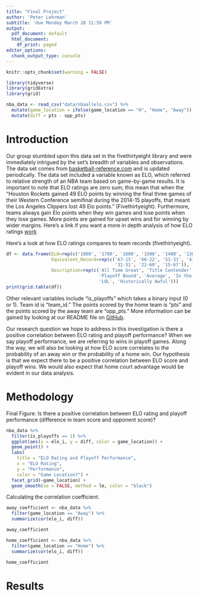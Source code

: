 ```yaml
---
title: "Final Project"
author: 'Peter Lehrman'
subtitle: 'due Monday March 28 11:59 PM'
output:
  pdf_document: default
  html_document:
    df_print: paged
editor_options:
  chunk_output_type: console
---
```


```r
knitr::opts_chunk$set(warning = FALSE)
```


```r
library(tidyverse)
library(gridExtra)
library(grid)
```

```r
nba_data <- read_csv("data/nbaallelo.csv") %>% 
  mutate(game_location = ifelse(game_location == "H", "Home", "Away")) %>% 
  mutate(diff = pts - opp_pts)
```

# Introduction 

Our group stumbled upon this data set in the fivethirtyeight library and were immediately intrigued by the set's breadth of variables and observations. The data set comes from [basketball-reference.com](https://www.basketball-reference.com/) and is updated periodically. The data set included a variable known as ELO, which referred to relative strength of an NBA team based on game-by-game results. It is important to note that ELO ratings are zero sum; this mean that when the "Houston Rockets gained 49 ELO points by winning the final three games of their Western Conference semifinal during the 2014-15 playoffs, that meant the Los Angeles Clippers lost 49 Elo points." (Fivethirtyeight). Furthermore, teams always gain Elo points when they win games and lose points when they lose games. More points are gained for upset wins and for winning by wider margins. Here's a link if you want a more in depth analysis of how ELO ratings [work](https://fivethirtyeight.com/features/how-we-calculate-nba-elo-ratings/#:~:text=Here's%20the%20formula%3A%20Take%20the,of%20victory%20for%20the%20game.)


Here's a look at how ELO ratings compares to team records (fivethirtyeight). 

```r
df <- data.frame(ELO=rep(c('1800', '1700', '1600', '1500', '1400', '1300', '1200')),
                 Equivalent_Record=rep(c('67-15', '60-22', '51-31', '41-41', 
                                         '31-51', '22-60', '15-67')),
                 Description=rep(c('All Time Great', 'Title Contender', 
                                   'Playoff Bound', 'Average', 'In the Lottery', 
                                   'LOL', 'Historically Awful')))
print(grid.table(df))
```

Other relevant variables include "is_playoffs" which takes a binary input (0 or 1). Team id is "team_id." The points scored by the home team is "pts" and the points scored by the away team are "opp_pts." More information can be gained by looking at our README file on [GitHub](https://github.com/plehrman/final_project/blob/main/README.md). 

Our research question we hope to address in this investigation is there a positive correlation between ELO rating and playoff performance? When we say playoff performance, we are referring to wins in playoff games. Along the way, we will also be looking at how ELO score correlates to the probability of an away win or the probability of a home win. Our hypothesis is that we expect there to be a positive correlation between ELO score and playoff wins. We would also expect that home court advantage would be evident in our data analysis. 

# Methodology

Final Figure: Is there a positive correlation between ELO rating and playoff performance (difference in team score and opponent score)?

```r
nba_data %>% 
  filter(is_playoffs == 1) %>% 
  ggplot(aes(x = elo_i, y = diff, color = game_location)) + 
  geom_point() + 
  labs(
    title = "ELO Rating and Playoff Performance",
    x = "ELO Rating",
    y = "Performance",
    color = "Game Location?") + 
  facet_grid(~game_location) + 
  geom_smooth(se = FALSE, method = lm, color = "black")
```

Calculating the correlation coefficient.

```r
away_coefficient <- nba_data %>% 
  filter(game_location == "Away") %>% 
  summarize(cor(elo_i, diff))

away_coefficient

home_coefficient <- nba_data %>% 
  filter(game_location == "Home") %>% 
  summarize(cor(elo_i, diff))

home_coefficient
```

# Results











